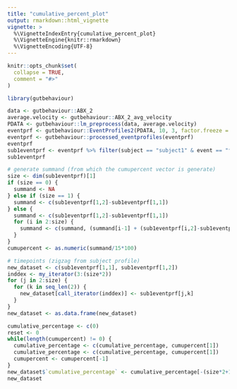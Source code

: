 ```yaml
---
title: "cumulative_percent_plot"
output: rmarkdown::html_vignette
vignette: >
  %\VignetteIndexEntry{cumulative_percent_plot}
  %\VignetteEngine{knitr::rmarkdown}
  %\VignetteEncoding{UTF-8}
---
```


```r
knitr::opts_chunk$set(
  collapse = TRUE,
  comment = "#>"
)
```

```r
library(gutbehaviour)
```

```r
data <- gutbehaviour::ABX_2
average.velocity <- gutbehaviour::ABX_2_avg_velocity
PDATA <- gutbehaviour::lm_preprocess(data, average.velocity)
eventprf <- gutbehaviour::EventProfiles2(PDATA, 10, 3, factor.freeze = 0.05, factor.flight = 2)
eventprf <- gutbehaviour::processed_eventprofiles(eventprf)
eventprf
sub1eventprf <- eventprf %>% filter(subject == "subject1" & event == "flight") %>% arrange(start)
sub1eventprf
```
```r

# generate summand (from which the cumupercent vector is generate)
size <- dim(sub1eventprf)[1]
if (size == 0) {
  summand <- NA
} else if (size == 1) {
  summand <- c(sub1eventprf[1,2]-sub1eventprf[1,1])
} else {
  summand <- c(sub1eventprf[1,2]-sub1eventprf[1,1])
  for (i in 2:size) {
    summand <- c(summand, (summand[i-1] + (sub1eventprf[i,2]-sub1eventprf[i,1])))
  }
}
cumupercent <- as.numeric(summand/15*100)

# timepoints (zigzag from subject profile)
new_dataset <- c(sub1eventprf[1,1], sub1eventprf[1,2])
inddex <- my_iterator(3:(size*2))
for (j in 2:size) {
  for (k in seq_len(2)) {
    new_dataset[call_iterator(inddex)] <- sub1eventprf[j,k]
  }
}
new_dataset <- as.data.frame(new_dataset)

cumulative_percentage <- c(0)
reset <- 0
while(length(cumupercent) != 0) {
  cumulative_percentage <- c(cumulative_percentage, cumupercent[1])
  cumulative_percentage <- c(cumulative_percentage, cumupercent[1])
  cumupercent <- cumupercent[-1]
}
new_dataset$`cumulative_percentage` <- cumulative_percentage[-(size*2+1)]
new_dataset
```

